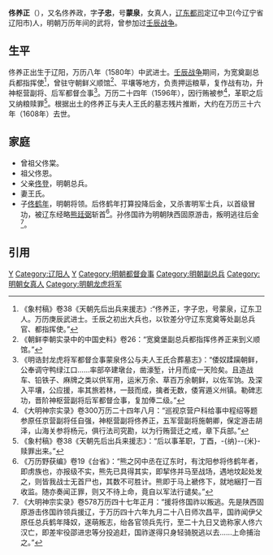 {{otheruses|subject=明朝万历年间的宽甸副总兵佟养正|other=后金游击佟养真|佟养真}}
{{東亞男性歷史人物
|名稱 =佟养正
|身份 =
|國家 =中国
|時代 =明朝
|主君 =
|屆數 =
|最高職務 =后军都督府都督佥事
|前任 = 
|繼任 = 
|圖片名稱 =
|圖片大小 =
|圖片說明 =
|氏 =
|姓 =
|名 =
|姓名 =
|羅馬拼音 =
|字 =子忠
|號=蒙泉
|職官 =
|勛官 =
|散階 =龙虎将军
|軍號 =
|位階 =正二品
|比秩 =
|功臣號 =
|封爵 =
|封號 =
|封地 =
|神號 =
|尊號 =
|族裔 = 女真族
|氏族 =
|籍貫 =
|祖籍 =
|本籍 =
|出身地 =辽东辽阳
|府邸 =
|世系 = 
|初名 =
|小字 =
|別名 =佟养政
|法號 =
|院號 =
|其他名號 =
|出生日期 =
|出生地點 =
|婚年 =
|逝世日期 =
|逝世地點 =
|在位年代 =
|廟號 =
|諡號 =
|墓葬 =
|祠廟 =
|父親 =佟登
|嫡母 =
|母親 =
|繼父=
|繼母=
|養父=
|養母=
|元配 =
|正室 =
|妻 =王氏
|繼室 =
|平妻 =
|側室 =
|元配之父 =
|元配之嫡母 =
|元配之母 =
|正室之父 =
|正室之嫡母 =
|正室之母 =
|妻之父 =
|妻之嫡母 =
|妻之母 =
|繼室之父 =
|繼室之嫡母 =
|繼室之母 =
|平妻之父 =
|平妻之嫡母 =
|平妻之母 =
|兄弟 =
|姊妹 =
|嫡兄弟 =
|嫡姊妹 =
|庶兄弟 =
|庶姊妹 =
|同胞兄弟 =
|同胞姊妹 =
|異母兄弟 =
|異母姊妹 =
|異父兄弟 =
|異父姊妹 =
|繼兄弟 =
|繼姊妹 =
|子 =佟鹤年
|女 =
|嫡子 =
|嫡女 =
|庶子 =
|庶女 =
|養子 =
|養女 =
|繼子 =
|繼女 =
|其他親屬 =
|出身 = 万历八年庚辰科武进士
|功名 = 
|經歷 = 
|著作 =
|注釋 =
}}

'''佟养正'''（{{Bd|?||1608年}}），又名佟养政，字'''子忠'''，号'''蒙泉'''，女真人，[[辽东都司|辽东都司]]定辽中卫(今辽宁省辽阳市)人，明朝万历年间的武将，曾参加过[[壬辰战争|壬辰战争]]。

==生平==

佟养正出生于辽阳，万历八年（1580年）中武进士。[[壬辰战争|壬辰战争]]期间，为宽奠副总兵都指挥使<ref>《象村稿》卷38《天朝先后出兵来援志》:“佟养正，字子忠，号蒙泉，辽东卫人。万历庚辰武进士。壬辰之初出大兵也，以钦差分守辽东宽奠等处副总兵官、都指挥使。”</ref>，曾驻守朝鲜义顺馆<ref>《朝鲜李朝实录中的中国史料》卷26：“宽奠堡副总兵都指挥佟养正来到义顺馆。”</ref>、平壤等地方，负责押运粮草，复作战有功，升神枢营副将、后军都督佥事<ref>《明诰封龙虎将军都督佥事蒙泉佟公与夫人王氏合葬墓志》：“倭奴蹂躏朝鲜，公奉调守鸭绿江口……率部卒建墩台，凿濠堑，计月而成一天险矣。且造战车、铅铁子、麻牌之类以供军用，运米万余、草百万余朝鲜，以佐军饷。及深入平壤，公应援，率其旅若林，一鼓而成，擒者无数，倭宵遁义州镇。勒碑志功，晋阶神枢营副将后军都督佥事，复加俸二级。”</ref>。万历二十四年（1596年），因行贿被参<ref>《大明神宗实录》卷300万历二十四年八月：“巡视京营户科给事中程绍等题参原任京营副将任自强，神枢营副将佟养正，五军营副将施朝卿，保定游击胡泽，山海关参将杨元，俱行法司究勘，以为行贿营迁之戒，章下兵部。”</ref>，革职之后又纳粮赎罪<ref>《象村稿》卷38《天朝先后出兵来援志》：“后以事革职，丁酉，-{纳}--{米}-赎罪出来。”</ref>。根据出土的佟养正与夫人王氏的墓志残片推断，大约在万历三十六年（1608年）去世。

==家庭==
*曾祖父佟棠。
*祖父佟恩。
*父亲[[佟登|佟登]]，明朝总兵。
*妻王氏。
*子[[佟鹤年|佟鹤年]]，明朝将领。后佟鹤年打算投降后金，又杀害明军士兵，以首级冒功，被辽东经略[[熊廷弼|熊廷弼]]斩首<ref>《万历野获编》卷19《台省》：“熊之冈中丞在辽东时，有沈阳参将佟鹤年者，即虏族也，亦报级不实，熊先已具得其实，即挈佟并马至战场，遇地坟起处发之，则皆我战士无首尸也，其数不可胜计。熊即于马上褫佟下，就地綑打一百收监。随亦奏闻正罪，则又不待上命，竟自以军法行谴矣。”</ref>。孙佟国祚为明朝陕西固原游击，叛明逃往后金<ref>《大明神宗实录》卷578万历四十七年正月：“援将佟国祚以叛逃。先是陕西固原游击佟国祚领兵援辽，于万历四十六年九月二十八日师次昌平，国祚闻伊父原任总兵鹤年降奴，遂萌叛志，绐各官领兵先行，至二十九日又诡称家人佟六汉亡，即差牢役邵进忠等分投追赶，国祚遂得只身轻骑脱逃以去……上命捕治之。”</ref>。

==引用==
{{Reflist|2}}
{{萬曆八年庚辰科武會試金榜}}

{{DEFAULTSORT:T佟}}
[[Category:佟姓|Y]]
[[Category:辽阳人|Category:辽阳人]]
[[Category:佟佳氏|Y]]
[[Category:明朝都督僉事|Category:明朝都督僉事]]
[[Category:明朝副总兵|Category:明朝副总兵]]
[[Category:明朝女真人|Category:明朝女真人]]
[[Category:明朝龙虎将军|Category:明朝龙虎将军]]
